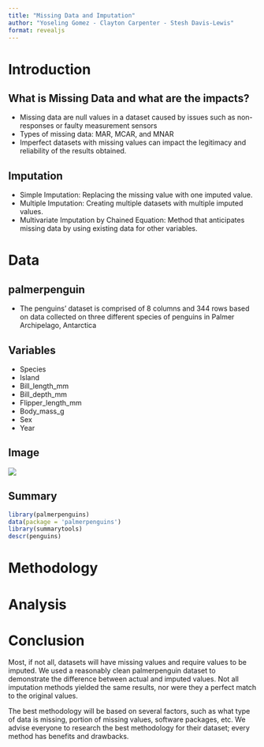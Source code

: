 ```yaml
---
title: "Missing Data and Imputation"
author: "Yoseling Gomez - Clayton Carpenter - Stesh Davis-Lewis"
format: revealjs
---
```


# Introduction

## What is Missing Data and what are the impacts?

- Missing data are null values in a dataset caused by issues such as non-responses or faulty measurement sensors
-   Types of missing data: MAR, MCAR, and MNAR
-   Imperfect datasets with missing values can impact the legitimacy and reliability of the results obtained.

## Imputation

-   Simple Imputation: Replacing the missing value with one imputed value.
-   Multiple Imputation: Creating multiple datasets with multiple imputed values.
-   Multivariate Imputation by Chained Equation: Method that anticipates missing data by using existing data for other variables.

# Data

## palmerpenguin

-   The penguins' dataset is comprised of 8 columns and 344 rows based on data collected on three different species of penguins in Palmer Archipelago, Antarctica

## Variables

-   Species
-   Island
-   Bill_length_mm
-   Bill_depth_mm
-   Flipper_length_mm
-   Body_mass_g
-   Sex
-   Year

## Image

![](/imgs/culmen_depth.png)

## Summary

```r
library(palmerpenguins)
data(package = 'palmerpenguins')
library(summarytools)
descr(penguins)
```

# Methodology

# Analysis

# Conclusion
Most, if not all, datasets will have missing values and require values to be imputed. We used a reasonably clean palmerpenguin dataset to demonstrate the difference between actual and imputed values. Not all imputation methods yielded the same results, nor were they a perfect match to the original values. 

The best methodology will be based on several factors, such as what type of data is missing, portion of missing values, software packages, etc. We advise everyone to research the best methodology for their dataset; every method has benefits and drawbacks.
